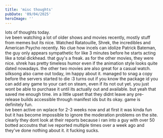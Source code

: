 ```yaml
---
title: 'misc thoughts'
pubDate: '09/04/2025'
heroImage: ''
---
```

lots of thoughts today. 
<br/>
ive been watching a lot of older shows and movies recently, mostly stuff from memes but its nice. Watched Ratatouille, Shrek, the incredibles and American Psycho recently. No clue how incels can idolize Patrick Bateman, the guy only appears sympathetic for like 3 minutes before he starts acting like a total dickhead. that guy's a freak. as for the other movies, they were nice. shrek has pretty timeless humor even if the animation style looks quite dated nowadays. the other two movies are also great for a casual watch.
<br/>
silksong also came out today, im happy about it. managed to snag a copy before the servers started to die :3
turns out if you know the package id you can add any game to your cart on steam, even if its not out yet. you just wont be able to purchase it until its actually out and available. but yeah that saved me enough time.
im a little upset that they didnt leave any pre-release builds accessible through manifest ids but its okay. game is definitely fun.
<br/>
ive been active on wplace for 2-3 weeks now and at first it was kinda fun but it has become impossible to ignore the moderation problems on the site. clearly they dont look at their reports because i ran into a guy with over 50 botted accoutns that ive reported multiple times over a week ago and they've done nothing about it. it fucking sucks.